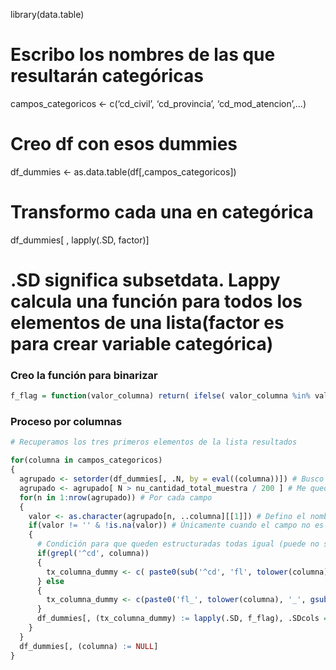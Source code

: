 library(data.table)

# Escribo los nombres de las que resultarán categóricas
campos_categoricos <- c('cd_civil', 'cd_provincia', 'cd_mod_atencion',...)

# Creo df con esos dummies
df_dummies <- as.data.table(df[,campos_categoricos])

# Transformo cada una en categórica
df_dummies[ , lapply(.SD, factor)]

# .SD significa subsetdata. Lappy calcula una función para todos los elementos de una lista(factor es para crear variable categórica)  


### Creo la función para binarizar
```r
f_flag = function(valor_columna) return( ifelse( valor_columna %in% valor, 1, 0 ) )
```

### Proceso por columnas
```r
# Recuperamos los tres primeros elementos de la lista resultados

for(columna in campos_categoricos)
{
  agrupado <- setorder(df_dummies[, .N, by = eval((columna))]) # Busco los campos (las opciones de respuesta) con su frecuencia
  agrupado <- agrupado[ N > nu_cantidad_total_muestra / 200 ] # Me quedo únicamente con campos que tengan más del 0.5% de la frecuencia
  for(n in 1:nrow(agrupado)) # Por cada campo
  {
    valor <- as.character(agrupado[n, ..columna][[1]]) # Defino el nombre del campo que buscará luego la función
    if(valor != '' & !is.na(valor)) # Únicamente cuando el campo no es nulo ni vacío
    {
      # Condición para que queden estructuradas todas igual (puede no ser necesaria)
      if(grepl('^cd', columna)) 
      {
        tx_columna_dummy <- c( paste0(sub('^cd', 'fl', tolower(columna)), '', gsub(" ", "", valor)))
      } else
      {
        tx_columna_dummy <- c(paste0('fl_', tolower(columna), '_', gsub(" ", "", valor)))
      }
      df_dummies[, (tx_columna_dummy) := lapply(.SD, f_flag), .SDcols = columna] # Por cada campo pido que se ejecute la función que binariza
    }
  }
  df_dummies[, (columna) := NULL]
}
```

